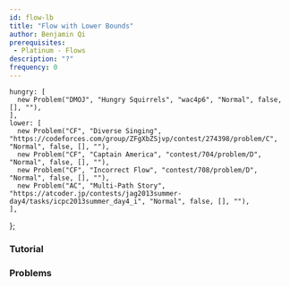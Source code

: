 ```yaml
---
id: flow-lb
title: "Flow with Lower Bounds"
author: Benjamin Qi
prerequisites: 
 - Platinum - Flows
description: "?"
frequency: 0
---
```



    hungry: [
      new Problem("DMOJ", "Hungry Squirrels", "wac4p6", "Normal", false, [], ""),
    ],
    lower: [
      new Problem("CF", "Diverse Singing", "https://codeforces.com/group/ZFgXbZSjvp/contest/274398/problem/C", "Normal", false, [], ""),
      new Problem("CF", "Captain America", "contest/704/problem/D", "Normal", false, [], ""),
      new Problem("CF", "Incorrect Flow", "contest/708/problem/D", "Normal", false, [], ""),
      new Problem("AC", "Multi-Path Story", "https://atcoder.jp/contests/jag2013summer-day4/tasks/icpc2013summer_day4_i", "Normal", false, [], ""),
    ],
};

<Problems problems={problems.hungry} />

### Tutorial

<Resources>
  <Resource source="CMU" title="Flow Extensions" url="https://www.cs.cmu.edu/~ckingsf/bioinfo-lectures/flowext.pdf"></Resource>
</Resources>

### Problems

<Problems problems={problems.lower} />